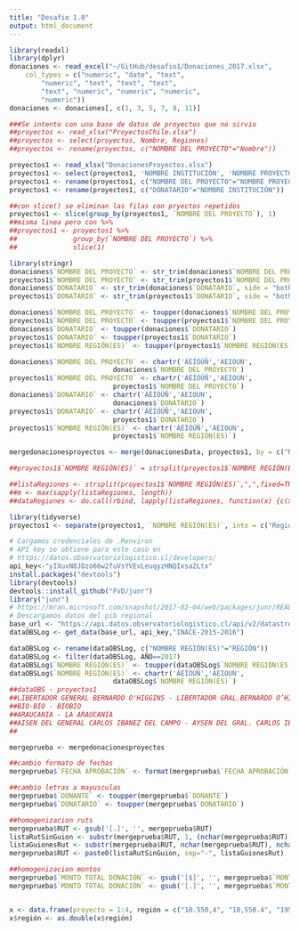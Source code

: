 ```yaml
---
title: "Desafio 1.0"
output: html_document
---
```


```r
library(readxl)
library(dplyr)
donaciones <- read_excel("~/GitHub/desafio1/Donaciones_2017.xlsx", 
    col_types = c("numeric", "date", "text", 
        "numeric", "text", "text", "text", 
        "text", "numeric", "numeric", "numeric", 
        "numeric"))
donaciones <- donaciones[, c(1, 3, 5, 7, 8, 11)]

###Se intento con una base de datos de proyectos que no sirvio
##proyectos <- read_xlsx("ProyectosChile.xlsx")
##proyectos <- select(proyectos, Nombre, Regiones)
##proyectos <- rename(proyectos, c("NOMBRE DEL PROYECTO"="Nombre"))

proyectos1 <- read_xlsx("DonacionesProyectos.xlsx")
proyectos1 <- select(proyectos1, 'NOMBRE INSTITUCIÓN', 'NOMBRE PROYECTO', 'FECHA APROBACIÓN','NOMBRE REGIÓN(ES)', 'ÁMBITO ACCIÓN')
proyectos1 <- rename(proyectos1, c("NOMBRE DEL PROYECTO"="NOMBRE PROYECTO"))
proyectos1 <- rename(proyectos1, c("DONATARIO"="NOMBRE INSTITUCIÓN"))

##con slice() se eliminan las filas con pryectos repetidos
proyectos1 <- slice(group_by(proyectos1, `NOMBRE DEL PROYECTO`), 1)
##misma linea pero con %>% 
##proyectos1 <- proyectos1 %>%
##              group_by(`NOMBRE DEL PROYECTO`) %>%
##              slice(1)
```

```r
library(stringr)
donaciones$`NOMBRE DEL PROYECTO` <- str_trim(donaciones$`NOMBRE DEL PROYECTO`, side = "both")
proyectos1$`NOMBRE DEL PROYECTO` <- str_trim(proyectos1$`NOMBRE DEL PROYECTO`, side = "both")
donaciones$`DONATARIO` <- str_trim(donaciones$`DONATARIO`, side = "both")
proyectos1$`DONATARIO` <- str_trim(proyectos1$`DONATARIO`, side = "both")

donaciones$`NOMBRE DEL PROYECTO` <- toupper(donaciones$`NOMBRE DEL PROYECTO`)
proyectos1$`NOMBRE DEL PROYECTO` <- toupper(proyectos1$`NOMBRE DEL PROYECTO`)
donaciones$`DONATARIO` <- toupper(donaciones$`DONATARIO`)
proyectos1$`DONATARIO` <- toupper(proyectos1$`DONATARIO`)
proyectos1$`NOMBRE REGIÓN(ES)` <- toupper(proyectos1$`NOMBRE REGIÓN(ES)`)

donaciones$`NOMBRE DEL PROYECTO` <- chartr('ÁÉÍÓÚÑ','AEIOUN',
                          donaciones$`NOMBRE DEL PROYECTO`)
proyectos1$`NOMBRE DEL PROYECTO` <- chartr('ÁÉÍÓÚÑ','AEIOUN',
                          proyectos1$`NOMBRE DEL PROYECTO`)
donaciones$`DONATARIO` <- chartr('ÁÉÍÓÚÑ','AEIOUN',
                          donaciones$`DONATARIO`)
proyectos1$`DONATARIO` <- chartr('ÁÉÍÓÚÑ','AEIOUN',
                          proyectos1$`DONATARIO`)
proyectos1$`NOMBRE REGIÓN(ES)` <- chartr('ÁÉÍÓÚÑ','AEIOUN',
                          proyectos1$`NOMBRE REGIÓN(ES)`)

mergedonacionesproyectos <- merge(donacionesData, proyectos1, by = c("NOMBRE DEL PROYECTO", "DONATARIO"))

##proyectos1$`NOMBRE REGIÓN(ES)` = strsplit(proyectos1$`NOMBRE REGIÓN(ES)`, split=", ")

##listaRegiones <- strsplit(proyectos1$`NOMBRE REGIÓN(ES)`,",",fixed=TRUE)
##m <- max(sapply(listaRegiones, length))
##dataRegiones <- do.call(rbind, lapply(listaRegiones, function(x) {c(x,rep(NA,m))[1:m]}))

library(tidyverse)
proyectos1 <- separate(proyectos1, `NOMBRE REGIÓN(ES)`, into = c("Región 1", "Región 2", "Región 3","Región 4", "Región 5", "Región 6","Región 7", "Región 8", "Región 9","Región 10", "Región 11", "Región 12","Región 13", "Región 14", "Región 15"), sep = ",")


```

```r
# Cargamos credenciales de .Renviron
# API key se obtiene para este caso en
# https://datos.observatoriologistico.cl/developers/
api_key<-"yIXuxN8JDzo66w2fuVsYVEvLeuqyzHNQIxsa2Ltx"
install.packages("devtools")
library(devtools)
devtools::install_github("FvD/junr")
library("junr")
# https://mran.microsoft.com/snapshot/2017-02-04/web/packages/junr/README.html
# Descargamos datos del pib regional
base_url <- "https://api.datos.observatoriologistico.cl/api/v2/datastreams/"
dataOBSLog <- get_data(base_url, api_key,"INACE-2015-2016")

dataOBSLog <- rename(dataOBSLog, c("NOMBRE REGIÓN(ES)"="REGIÓN"))
dataOBSLog <- filter(dataOBSLog, AÑO==2017)
dataOBSLog$`NOMBRE REGIÓN(ES)` <- toupper(dataOBSLog$`NOMBRE REGIÓN(ES)`)
dataOBSLog$`NOMBRE REGIÓN(ES)` <- chartr('ÁÉÍÓÚÑ','AEIOUN',
                          dataOBSLog$`NOMBRE REGIÓN(ES)`)
##dataOBS - proyectos1
##LIBERTADOR GENERAL BERNARDO O'HIGGINS - LIBERTADOR GRAL.BERNARDO O’HIGGINS
##BIO-BIO - BIOBIO
##ARAUCANIA - LA ARAUCANIA
##AISEN DEL GENERAL CARLOS IBANEZ DEL CAMPO - AYSEN DEL GRAL. CARLOS IBANEZ DEL CAMPO
##

mergeprueba <- mergedonacionesproyectos

##cambio formato de fechas
mergeprueba$`FECHA APROBACIÓN` <- format(mergeprueba$`FECHA APROBACIÓN`,"%d/%m/%Y") 

##cambio letras a mayusculas
mergeprueba$`DONANTE` <- toupper(mergeprueba$`DONANTE`)
mergeprueba$`DONATARIO` <- toupper(mergeprueba$`DONATARIO`)

##homogenizacion ruts
mergeprueba$RUT <- gsub('[.]', '', mergeprueba$RUT)
listaRutSinGuion <- substr(mergeprueba$RUT, 1, (nchar(mergeprueba$RUT)-1))
listaGuionesRut <- substr(mergeprueba$RUT, nchar(mergeprueba$RUT), nchar(mergeprueba$RUT))
mergeprueba$RUT <- paste0(listaRutSinGuion, sep="-", listaGuionesRut)

##homogenizacion montos
mergeprueba$`MONTO TOTAL DONACIÓN` <- gsub('[$]', '', mergeprueba$`MONTO TOTAL DONACIÓN`)
mergeprueba$`MONTO TOTAL DONACIÓN` <- gsub('[.]', '', mergeprueba$`MONTO TOTAL DONACIÓN`)


x <- data.frame(proyecto = 1:4, región = c("10.550,4", "10,550.4", "19550,4", "19550.4"))
x$región <- as.double(x$región)

```



